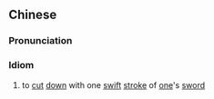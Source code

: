 ==Chinese==
{{zh-forms}}

===Pronunciation===
{{zh-pron
|m=shǒu qǐ dāo luò
|cat=id
}}

===Idiom===
{{zh-idiom}}

# {{lb|zh|archaic}} to [[cut]] [[down]] with one [[swift]] [[stroke]] of [[one]]'s [[sword]]